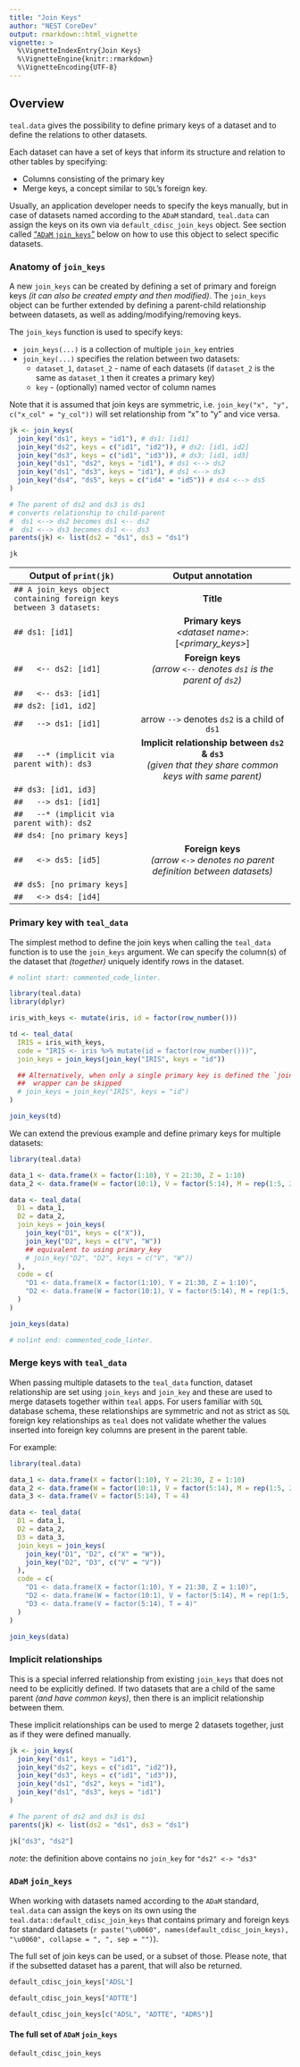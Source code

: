 ```yaml
---
title: "Join Keys"
author: "NEST CoreDev"
output: rmarkdown::html_vignette
vignette: >
  %\VignetteIndexEntry{Join Keys}
  %\VignetteEngine{knitr::rmarkdown}
  %\VignetteEncoding{UTF-8}
---
```


## Overview

`teal.data` gives the possibility to define primary keys of a dataset and to define the relations to other datasets.

Each dataset can have a set of keys that inform its structure and relation to other tables by specifying:

- Columns consisting of the primary key
- Merge keys, a concept similar to `SQL`'s foreign key.

Usually, an application developer needs to specify the keys manually, but in case of datasets named according to the `ADaM` standard, `teal.data` can assign the keys on its own via `default_cdisc_join_keys` object.
See section called ["`ADaM` `join_keys`"](#adam-join_keys) below on how to use this object to select specific datasets.

### Anatomy of `join_keys`

A new `join_keys` can be created by defining a set of primary and foreign keys _(it can also be created empty and then modified)_.
The `join_keys` object can be further extended by defining a parent-child relationship between datasets, as well as adding/modifying/removing keys.

The `join_keys` function is used to specify keys:

- `join_keys(...)` is a collection of multiple `join_key` entries
- `join_key(...)` specifies the relation between two datasets:
  - `dataset_1`, `dataset_2` - name of each datasets (if `dataset_2` is the same as `dataset_1` then it creates a primary key)
  - `key` - (optionally) named vector of column names

Note that it is assumed that join keys are symmetric, i.e. `join_key("x", "y", c("x_col" = "y_col"))` will set relationship from "x" to "y" and vice versa.

```r
jk <- join_keys(
  join_key("ds1", keys = "id1"), # ds1: [id1]
  join_key("ds2", keys = c("id1", "id2")), # ds2: [id1, id2]
  join_key("ds3", keys = c("id1", "id3")), # ds3: [id1, id3]
  join_key("ds1", "ds2", keys = "id1"), # ds1 <--> ds2
  join_key("ds1", "ds3", keys = "id1"), # ds1 <--> ds3
  join_key("ds4", "ds5", keys = c("id4" = "id5")) # ds4 <--> ds5
)

# The parent of ds2 and ds3 is ds1
# converts relationship to child-parent
#  ds1 <--> ds2 becomes ds1 <-- ds2
#  ds1 <--> ds3 becomes ds1 <-- ds3
parents(jk) <- list(ds2 = "ds1", ds3 = "ds1")

jk
```

| Output of `print(jk)`              | Output annotation                    |
| ---------------------------------- |:----------------------------------------:|
| `## A join_keys object containing foreign keys between 3 datasets:` |  **Title** |
| `## ds1: [id1]`                |  **Primary keys**<br />_\<dataset name\>_: [_\<primary_keys\>_]                                          | 
| `##   <-- ds2: [id1]`          | **Foreign keys**<br /> _(arrow `<--` denotes `ds1` is the parent of `ds2`)_                    | 
| `##   <-- ds3: [id1]`          |                                                                               | 
| `## ds2: [id1, id2]`           |                                                                               | 
| `##   --> ds1: [id1]`          | arrow `-->` denotes `ds2` is a child of `ds1`                                                                              | 
| `##   --* (implicit via parent with): ds3` |  **Implicit relationship between `ds2` & `ds3`**<br />_(given that they share common keys with same parent)_    |
| `## ds3: [id1, id3]`           |                                                                               | 
| `##   --> ds1: [id1]`          |                                                                               | 
| `##   --* (implicit via parent with): ds2` |                                                                               | 
| `## ds4: [no primary keys]`    |                                                                               | 
| `##   <-> ds5: [id5]`          |  **Foreign keys** <br />_(arrow `<->` denotes no parent definition between datasets)_      | 
| `## ds5: [no primary keys]`    |                                                                               | 
| `##   <-> ds4: [id4] `         |                                                                               | 

### Primary key with `teal_data`

The simplest method to define the join keys when calling the `teal_data` function is to use the `join_keys` argument.
We can specify the column(s) of the dataset that _(together)_ uniquely identify rows in the dataset.

```r
# nolint start: commented_code_linter.
```

```r
library(teal.data)
library(dplyr)

iris_with_keys <- mutate(iris, id = factor(row_number()))

td <- teal_data(
  IRIS = iris_with_keys,
  code = "IRIS <- iris %>% mutate(id = factor(row_number()))",
  join_keys = join_keys(join_key("IRIS", keys = "id"))

  ## Alternatively, when only a single primary key is defined the `join_keys()`
  ##  wrapper can be skipped
  # join_keys = join_key("IRIS", keys = "id")
)

join_keys(td)
```

We can extend the previous example and define primary keys for multiple datasets:

```r
library(teal.data)

data_1 <- data.frame(X = factor(1:10), Y = 21:30, Z = 1:10)
data_2 <- data.frame(W = factor(10:1), V = factor(5:14), M = rep(1:5, 2))

data <- teal_data(
  D1 = data_1,
  D2 = data_2,
  join_keys = join_keys(
    join_key("D1", keys = c("X")),
    join_key("D2", keys = c("V", "W"))
    ## equivalent to using primary_key
    # join_key("D2", "D2", keys = c("V", "W"))
  ),
  code = c(
    "D1 <- data.frame(X = factor(1:10), Y = 21:30, Z = 1:10)",
    "D2 <- data.frame(W = factor(10:1), V = factor(5:14), M = rep(1:5, 2))"
  )
)

join_keys(data)
```

```r
# nolint end: commented_code_linter.
```

### Merge keys with `teal_data`

When passing multiple datasets to the `teal_data` function, dataset relationship are set using
`join_keys` and `join_key` and these are used to merge datasets together
within `teal` apps. For users familiar with `SQL` database schema, these relationships are symmetric and not as strict
as `SQL` foreign key relationships as `teal` does not validate whether the values inserted into foreign key
columns are present in the parent table.

For example:

```r
library(teal.data)

data_1 <- data.frame(X = factor(1:10), Y = 21:30, Z = 1:10)
data_2 <- data.frame(W = factor(10:1), V = factor(5:14), M = rep(1:5, 2))
data_3 <- data.frame(V = factor(5:14), T = 4)

data <- teal_data(
  D1 = data_1,
  D2 = data_2,
  D3 = data_3,
  join_keys = join_keys(
    join_key("D1", "D2", c("X" = "W")),
    join_key("D2", "D3", c("V" = "V"))
  ),
  code = c(
    "D1 <- data.frame(X = factor(1:10), Y = 21:30, Z = 1:10)",
    "D2 <- data.frame(W = factor(10:1), V = factor(5:14), M = rep(1:5, 2))",
    "D3 <- data.frame(V = factor(5:14), T = 4)"
  )
)

join_keys(data)
```

### Implicit relationships

This is a special inferred relationship from existing `join_keys` that does not need to be explicitly defined.
If two datasets that are a child of the same parent _(and have common keys)_, then there is an implicit relationship between them.

These implicit relationships can be used to merge 2 datasets together, just as if they were defined manually.

```r
jk <- join_keys(
  join_key("ds1", keys = "id1"),
  join_key("ds2", keys = c("id1", "id2")),
  join_key("ds3", keys = c("id1", "id3")),
  join_key("ds1", "ds2", keys = "id1"),
  join_key("ds1", "ds3", keys = "id1")
)

# The parent of ds2 and ds3 is ds1
parents(jk) <- list(ds2 = "ds1", ds3 = "ds1")

jk["ds3", "ds2"]
```

_note_: the definition above contains no `join_key` for `"ds2" <-> "ds3"`

### `ADaM` `join_keys`

When working with datasets named according to the `ADaM` standard, `teal.data` can assign the keys on its own using the `teal.data::default_cdisc_join_keys` that contains primary and foreign keys for standard datasets (`r paste("\u0060", names(default_cdisc_join_keys), "\u0060", collapse = ", ", sep = "")`).

The full set of join keys can be used, or a subset of those.
Please note, that if the subsetted dataset has a parent, that will also be returned.

```r
default_cdisc_join_keys["ADSL"]

default_cdisc_join_keys["ADTTE"]

default_cdisc_join_keys[c("ADSL", "ADTTE", "ADRS")]
```

#### The full set of `ADaM` `join_keys`

```r
default_cdisc_join_keys
```


